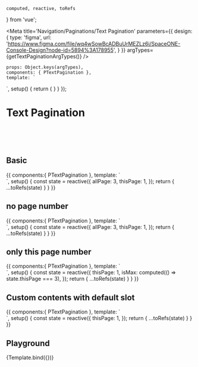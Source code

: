     computed, reactive, toRefs
} from 'vue';

<Meta title='Navigation/Paginations/Text Pagination' parameters={{
    design: {
        type: 'figma',
        url: 'https://www.figma.com/file/wq4wSowBcADBuUrMEZLz6i/SpaceONE-Console-Design?node-id=5894%3A178955',
    }
}} argTypes={getTextPaginationArgTypes()} />

    props: Object.keys(argTypes),
    components: { PTextPagination },
    template: `
<div style="display:flex; align-items:center; justify-content:center;">
    <p-text-pagination
        :all-page="allPage"
        :this-page.sync="thisPage"
        :show-page-number="showPageNumber"
    />
</div>`,
    setup() {
        return {
        }
    }
});

# Text Pagination

<br/>
<br/>
<br/>

## Basic
<Canvas>
    <Story name="Basic Text Pagination">
        {{
            components:{ PTextPagination },
            template: `
<div style="display:flex; align-items:center; justify-content:center;">
    <p-text-pagination
        :all-page="allPage"
        :this-page.sync="thisPage"
    />
</div>`,
            setup() {
                const state = reactive({
                    allPage: 3,
                    thisPage: 1,
                });
                return {
                    ...toRefs(state)
                }
            }
        }}
    </Story>
</Canvas>

## no page number
<Canvas>
    <Story name="Without Page Number">
        {{
            components:{ PTextPagination },
            template: `
<div style="display: flex; align-items:center; justify-content:center;">
    <p-text-pagination
        :all-page="allPage"
        :this-page.sync="thisPage"
        :show-page-number="false"
    />
</div>
`,
            setup() {
                const state = reactive({
                    allPage: 3,
                    thisPage: 1,
                });
                return {
                    ...toRefs(state)
                }
            }
        }}
    </Story>
</Canvas>


## only this page number
<Canvas>
    <Story name="only this page number">
        {{
            components:{ PTextPagination },
            template: `
              <div style="display: flex; align-items:center; justify-content:center;">
              <p-text-pagination
                  :this-page.sync="thisPage"
                  :disable-next-page="isMax"
              />
              </div>
            `,
            setup() {
                const state = reactive({
                    thisPage: 1,
                    isMax: computed(() => state.thisPage === 3),
                });
                return {
                    ...toRefs(state)
                }
            }
        }}
    </Story>
</Canvas>


## Custom contents with default slot
<Canvas>
    <Story name="Custom contents with default slot">
        {{
            components:{ PTextPagination },
            template: `
              <div style="display: flex; align-items:center; justify-content:center;">
              <p-text-pagination
                  :this-page.sync="thisPage"
              ><template #default>
<span>{{ thisPage }} page</span>
</template>
</p-text-pagination>
              </div>
            `,
            setup() {
                const state = reactive({
                    thisPage: 1,
                });
                return {
                    ...toRefs(state)
                }
            }
        }}
    </Story>
</Canvas>

## Playground
<Canvas>
    <Story name="playground" >
        {Template.bind({})}
    </Story>
</Canvas>

<ArgsTable story="playground" />
